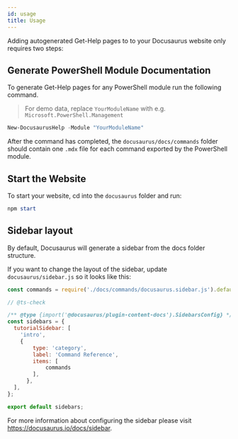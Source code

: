 ```yaml
---
id: usage
title: Usage
---
```


Adding autogenerated Get-Help pages to to your Docusaurus website only requires two steps:

## Generate PowerShell Module Documentation

To generate Get-Help pages for any PowerShell module run the following command.

> For demo data, replace `YourModuleName` with e.g. `Microsoft.PowerShell.Management`

```powershell
New-DocusaurusHelp -Module "YourModuleName"
```

After the command has completed, the `docusaurus/docs/commands` folder
should contain one `.mdx` file for each command exported by the PowerShell module.

## Start the Website

To start your website, cd into the `docusaurus` folder and run:

```powershell
npm start
```

## Sidebar layout

By default, Docusaurus will generate a sidebar from the docs folder structure.

If you want to change the layout of the sidebar, update `docusaurus/sidebar.js` so it looks like this:

```js
const commands = require('./docs/commands/docusaurus.sidebar.js').default;

// @ts-check

/** @type {import('@docusaurus/plugin-content-docs').SidebarsConfig} */
const sidebars = {
  tutorialSidebar: [
    'intro',
    {
        type: 'category',
        label: 'Command Reference',
        items: [
            commands
        ],
      },
  ],
};

export default sidebars;
```

For more information about configuring the sidebar please visit https://docusaurus.io/docs/sidebar.
